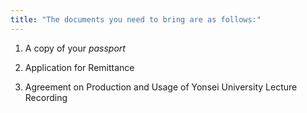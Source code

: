 ```yaml
---
title: "The documents you need to bring are as follows:"
---
```


1. A copy of your *passport*

2. Application for Remittance

3. Agreement on Production and Usage of Yonsei University Lecture Recording